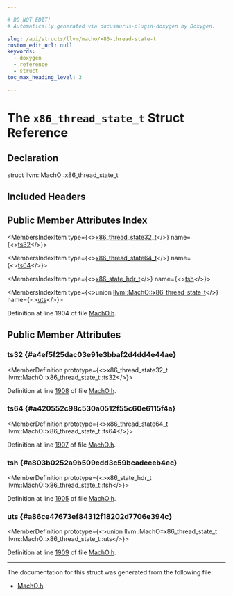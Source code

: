 ```yaml
---

# DO NOT EDIT!
# Automatically generated via docusaurus-plugin-doxygen by Doxygen.

slug: /api/structs/llvm/macho/x86-thread-state-t
custom_edit_url: null
keywords:
  - doxygen
  - reference
  - struct
toc_max_heading_level: 3

---
```





# The `x86_thread_state_t` Struct Reference

<DoxygenPage pluginConfig={pluginConfig}>



## Declaration

<CodeBlock>struct llvm::MachO::x86_thread_state_t</CodeBlock>

## Included Headers

<IncludesList>
<IncludesListItem
  filePath="llvm/BinaryFormat/MachO.h"
  permalink="/docs/api/files/include/include/llvm/include/llvm/binaryformat/macho-h"
  isLocal="true" />
</IncludesList>

## Public Member Attributes Index

<MembersIndex>

<MembersIndexItem
  type={<><a href="/docs/api/structs/llvm/macho/x86-thread-state32-t">x86&#95;thread&#95;state32&#95;t</a></>}
  name={<><a href="#a4ef5f25dac03e91e3bbaf2d4dd4e44ae">ts32</a></>}>
</MembersIndexItem>

<MembersIndexItem
  type={<><a href="/docs/api/structs/llvm/macho/x86-thread-state64-t">x86&#95;thread&#95;state64&#95;t</a></>}
  name={<><a href="#a420552c98c530a0512f55c60e6115f4a">ts64</a></>}>
</MembersIndexItem>

<MembersIndexItem
  type={<><a href="/docs/api/structs/llvm/macho/x86-state-hdr-t">x86&#95;state&#95;hdr&#95;t</a></>}
  name={<><a href="#a803b0252a9b509edd3c59bcadeeeb4ec">tsh</a></>}>
</MembersIndexItem>

<MembersIndexItem
  type={<>union <a href="/docs/api/structs/llvm/macho/x86-thread-state-t">llvm::MachO::x86&#95;thread&#95;state&#95;t</a></>}
  name={<><a href="#a86ce47673ef84312f18202d7706e394c">uts</a></>}>
</MembersIndexItem>

</MembersIndex>


Definition at line 1904 of file <a href="/docs/api/files/include/include/llvm/include/llvm/binaryformat/macho-h">MachO.h</a>.

<SectionDefinition>

## Public Member Attributes

### ts32 {#a4ef5f25dac03e91e3bbaf2d4dd4e44ae}

<MemberDefinition
  prototype={<>x86&#95;thread&#95;state32&#95;t llvm::MachO::x86&#95;thread&#95;state&#95;t::ts32</>}>

Definition at line <a href="/docs/api/files/include/include/llvm/include/llvm/binaryformat/macho-h/#l01908">1908</a> of file <a href="/docs/api/files/include/include/llvm/include/llvm/binaryformat/macho-h">MachO.h</a>.
</MemberDefinition>

### ts64 {#a420552c98c530a0512f55c60e6115f4a}

<MemberDefinition
  prototype={<>x86&#95;thread&#95;state64&#95;t llvm::MachO::x86&#95;thread&#95;state&#95;t::ts64</>}>

Definition at line <a href="/docs/api/files/include/include/llvm/include/llvm/binaryformat/macho-h/#l01907">1907</a> of file <a href="/docs/api/files/include/include/llvm/include/llvm/binaryformat/macho-h">MachO.h</a>.
</MemberDefinition>

### tsh {#a803b0252a9b509edd3c59bcadeeeb4ec}

<MemberDefinition
  prototype={<>x86&#95;state&#95;hdr&#95;t llvm::MachO::x86&#95;thread&#95;state&#95;t::tsh</>}>

Definition at line <a href="/docs/api/files/include/include/llvm/include/llvm/binaryformat/macho-h/#l01905">1905</a> of file <a href="/docs/api/files/include/include/llvm/include/llvm/binaryformat/macho-h">MachO.h</a>.
</MemberDefinition>

### uts {#a86ce47673ef84312f18202d7706e394c}

<MemberDefinition
  prototype={<>union llvm::MachO::x86&#95;thread&#95;state&#95;t llvm::MachO::x86&#95;thread&#95;state&#95;t::uts</>}>

Definition at line <a href="/docs/api/files/include/include/llvm/include/llvm/binaryformat/macho-h/#l01909">1909</a> of file <a href="/docs/api/files/include/include/llvm/include/llvm/binaryformat/macho-h">MachO.h</a>.
</MemberDefinition>

</SectionDefinition>

<hr/>

The documentation for this struct was generated from the following file:

<ul>
<li><a href="/docs/api/files/include/include/llvm/include/llvm/binaryformat/macho-h">MachO.h</a></li>
</ul>

</DoxygenPage>
